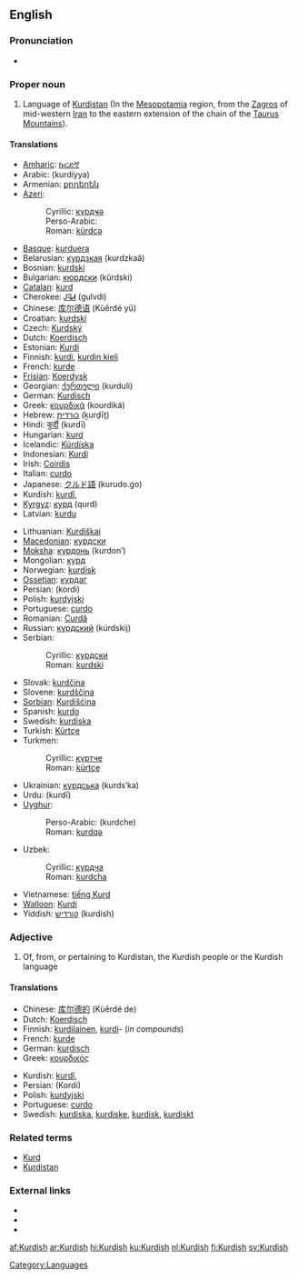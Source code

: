 {{interwiktionary|code=ku}}
==English==
{{wikipedia}}

===Pronunciation===
* {{audio|en-us-Kurdish.ogg|Audio (US)}}

===Proper noun===
{{en-proper noun}}

# Language of [[Kurdistan]] (In the [[Mesopotamia]] region, from the [[Zagros]] of mid-western [[Iran]] to the eastern extension of the chain of the [[Taurus Mountains]]).

====Translations====
{{trans-top|language of Kurdistan}}
* [[Amharic]]: [[ኩርድኛ]]
* Arabic: {{Arab|[[كردية]]}} (kurdíyya) {{f}}
* Armenian: [[քրդերեն]]
* [[Azeri]]:
*: Cyrillic: [[күрдҹә]]
*: Perso-Arabic: {{fa-Arab|[[کوردجه]]}}
*: Roman: [[kürdcə]]
* [[Basque]]: [[kurduera]]
* Belarusian: [[курдзкая]] (kurdzkaǎ)
* Bosnian: [[kurdski]] {{m}}
* Bulgarian: [[кюрдски]] (kǔrdski)
* [[Catalan]]: [[kurd]]
* Cherokee: [[ᎫᎸᏗ]] (gulvdi)
* Chinese: [[库尔德语]] (Kùěrdé yǔ)
* Croatian: [[kurdski]] {{m}}
* Czech: [[Kurdský]]
* Dutch: [[Koerdisch]] {{n}}
* Estonian: [[Kurdi]]
* Finnish: [[kurdi#Finnish|kurdi]], [[kurdin kieli]]
* French: [[kurde]] {{m}}
* [[Frisian]]: [[Koerdysk]]
* Georgian: [[ქურთული]] (kurduli)
* German: [[Kurdisch]]
* Greek: [[κουρδικά]] (kourdiká)
* Hebrew: [[כורדית]] (ḵurḏīṯ)
* Hindi: [[कुर्दी]] (kurdī) {{f}}
* Hungarian: [[kurd]]
* Icelandic: [[Kúrdíska]]
* Indonesian: [[Kurdi]]
* Irish: [[Coirdis]]
* Italian: [[curdo]]
* Japanese: [[クルド語]] (kurudo.go)
* Kurdish: [[kurdî]], {{KUchar|[[کوردی]]}}
* [[Kyrgyz]]: [[курд]] (qurd)
* Latvian: [[kurdu]]
{{trans-mid}}
* Lithuanian: [[Kurdiškai]]
* [[Macedonian]]: [[курдски]] {{m}}
* [[Moksha]]: [[курдонь]] (kurdonʹ)
* Mongolian: [[курд]]
* Norwegian: [[kurdisk]]
* [[Ossetian]]: [[курдаг]]
* Persian: {{fa-Arab|[[کردی]]}} (kordi)
* Polish: [[kurdyjski]]
* Portuguese: [[curdo]] {{m}}
* Romanian: [[Curdă]]
* Russian: [[курдский]] (kúrdskij) {{m}}
* Serbian:
*: Cyrillic: [[курдски]] {{m}}
*: Roman: [[kurdski]] {{m}}
* Slovak: [[kurdčina]]
* Slovene: [[kurdščina]]
* [[Sorbian]]: [[Kurdišćina]]
* Spanish: [[kurdo]]
* Swedish: [[kurdiska]]
* Turkish: [[Kürtçe]]
* Turkmen:
*: Cyrillic: [[күртче]]
*: Roman: [[kürtçe]]
* Ukrainian: [[курдська]] (kurdsʹka)
* Urdu: {{ur-Arab|[[کردی]]}} (kurdī) {{f}}
* [[Uyghur]]:
*: Perso-Arabic: {{fa-Arab|[[كۇردچە]]}} (kurdche)
*: Roman: [[kurdqə]]
* Uzbek:
*: Cyrillic: [[курдча]]
*: Roman: [[kurdcha]]
* Vietnamese: [[tiếng Kurd]]
* [[Walloon]]: [[Kurdi]]
* Yiddish: [[קורדיש]] (kurdish)
{{trans-bottom}}

===Adjective===
{{en-adj|-}}

# Of, from, or pertaining to Kurdistan, the Kurdish people or the Kurdish language

====Translations====
{{trans-top|of, from, or pertaining to Kurdistan, the Kurdish people or the Kurdish language}}
* Chinese: [[库尔德的]] (Kùěrdé de)
* Dutch: [[Koerdisch]]
* Finnish: [[kurdilainen]], [[kurdi#Finnish|kurdi]]- (''in compounds'')
* French: [[kurde]]
* German: [[kurdisch]]
* Greek: [[κουρδικός]]
{{trans-mid}}
* Kurdish: [[kurdî]], {{KUchar|[[کوردی]]}}
* Persian: {{fa-Arab|[[کردی]]}} (Kordi)
* Polish: [[kurdyjski]] {{m}}
* Portuguese: [[curdo]]
* Swedish: [[kurdiska]], [[kurdiske]], [[kurdisk]], [[kurdiskt]]
{{trans-bottom}}

===Related terms===
* [[Kurd]]
* [[Kurdistan]]

===External links===
* {{ethnologue|code=ckb}}
* {{ethnologue|code=kmr}}
* {{ethnologue|code=sdh}}

[[Category:Languages]]

[[af:Kurdish]]
[[ar:Kurdish]]
[[hi:Kurdish]]
[[ku:Kurdish]]
[[nl:Kurdish]]
[[fi:Kurdish]]
[[sv:Kurdish]]